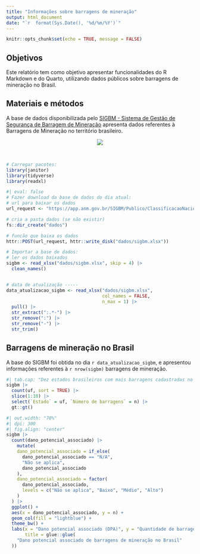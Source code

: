 ```yaml
---
title: "Informações sobre barragens de mineração"
output: html_document
date: "`r  format(Sys.Date(), '%d/%m/%Y')`"
---
```


```r
knitr::opts_chunk$set(echo = TRUE, message = FALSE)
```


## Objetivos

Este relatório tem como objetivo apresentar funcionalidades do R Markdown e do Quarto, utilizando dados públicos sobre barragens de mineração no Brasil.

## Materiais e métodos

A base de dados disponibilizada pelo [SIGBM - Sistema de Gestão de Segurança de Barragem de Mineração](https://app.anm.gov.br/SIGBM/Publico/ClassificacaoNacionalDaBarragem) apresenta dados referentes à Barragens de Mineração no território brasileiro.

<center>
![](https://app.anm.gov.br/SIGBM/Content/images/anm315x66azul_r.png)
</center><br>




```r
# Carregar pacotes:
library(janitor)
library(tidyverse)
library(readxl)
```

```r
#| eval: false
# Fazer download da base de dados do dia atual:
# url para baixar os dados
url_request <- "https://app.anm.gov.br/SIGBM/Publico/ClassificacaoNacionalDaBarragem/ExportarExcel"

# cria a pasta dados (se não existir)
fs::dir_create("dados")

# funcão que baixa os dados
httr::POST(url_request, httr::write_disk("dados/sigbm.xlsx"))
```

```r
# Importar a base de dados:
# ler os dados baixados
sigbm <- read_xlsx("dados/sigbm.xlsx", skip = 4) |>
  clean_names()


# data de atualização -----
data_atualizacao_sigbm <- read_xlsx("dados/sigbm.xlsx",
                                    col_names = FALSE,
                                    n_max = 1) |>
  pull() |>
  str_extract(":.*-") |>
  str_remove(":") |>
  str_remove("-") |>
  str_trim()
```

## Barragens de mineração no Brasil

A base do SIGBM foi obtida no dia `r data_atualizacao_sigbm`, e apresentou informações referentes à `r nrow(sigbm)` barragens de mineração.

```r
#| tab.cap: "Dez estados brasileiros com mais barragens cadastradas no SIG-BM"
sigbm |> 
  count(uf, sort = TRUE) |> 
  slice(1:10) |> 
  select(`Estado` = uf, `Número de barragens` = n) |> 
  gt::gt()
```

```r
#| out.width: "70%"
#| dpi: 300
#| fig.align: "center"
sigbm |>
  count(dano_potencial_associado) |>
    mutate(
    dano_potencial_associado = if_else(
      dano_potencial_associado == "N/A",
      "Não se aplica",
      dano_potencial_associado
    ),
    dano_potencial_associado = factor(
      dano_potencial_associado,
      levels = c("Não se aplica", "Baixo", "Médio", "Alto")
    )
  ) |> 
  ggplot() +
  aes(x = dano_potencial_associado, y = n) +
  geom_col(fill = "lightblue") +
  theme_bw() +
  labs(x = "Dano potencial associado (DPA)", y = "Quantidade de barragens",
       title = glue::glue(
    "Dano potencial associado de barragens de mineração no Brasil"
  ))
```


